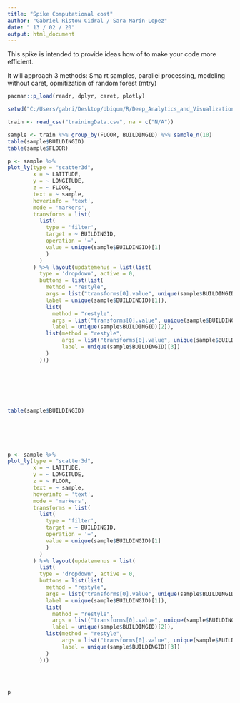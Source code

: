 ```yaml
---
title: "Spike Computational cost"
author: "Gabriel Ristow Cidral / Sara Marín-Lopez"
date: " 13 / 02 / 20"
output: html_document
---
```


This spike is intended to provide ideas how of to make your code more efficient. 

It will approach 3 methods: Sma rt samples, parallel processing, modeling without caret, opmitization of random forest (mtry)


```r

pacman::p_load(readr, dplyr, caret, plotly)

setwd("C:/Users/gabri/Desktop/Ubiqum/R/Deep_Analytics_and_Visualization/Task_3/Wifi_fingerprinting")

train <- read_csv("trainingData.csv", na = c("N/A"))

sample <- train %>% group_by(FLOOR, BUILDINGID) %>% sample_n(10)
table(sample$BUILDINGID)
table(sample$FLOOR)


```


```r

p <- sample %>%
plot_ly(type = "scatter3d",
        x = ~ LATITUDE,
        y = ~ LONGITUDE,
        z = ~ FLOOR,
        text = ~ sample,
        hoverinfo = 'text',
        mode = 'markers',
        transforms = list(
          list(
            type = 'filter',
            target = ~ BUILDINGID,
            operation = '=',
            value = unique(sample$BUILDINGID)[1]
            )
          )
        ) %>% layout(updatemenus = list(list(
          type = 'dropdown', active = 0, 
          buttons = list(list(
            method = "restyle",
            args = list("transforms[0].value", unique(sample$BUILDINGID)[1]),
            label = unique(sample$BUILDINGID)[1]),
            list(
              method = "restyle",
              args = list("transforms[0].value", unique(sample$BUILDINGID)[2]),
              label = unique(sample$BUILDINGID)[2]),
            list(method = "restyle",
                 args = list("transforms[0].value", unique(sample$BUILDINGID)[3]),
                 label = unique(sample$BUILDINGID)[3])
            )
          )))







table(sample$BUILDINGID)






p <- sample %>%
plot_ly(type = "scatter3d",
        x = ~ LATITUDE,
        y = ~ LONGITUDE,
        z = ~ FLOOR,
        text = ~ sample,
        hoverinfo = 'text',
        mode = 'markers',
        transforms = list(
          list(
            type = 'filter',
            target = ~ BUILDINGID,
            operation = '=',
            value = unique(sample$BUILDINGID)[1]
            )
          )
        ) %>% layout(updatemenus = list(
          list(
          type = 'dropdown', active = 0, 
          buttons = list(list(
            method = "restyle",
            args = list("transforms[0].value", unique(sample$BUILDINGID)[1]),
            label = unique(sample$BUILDINGID)[1]),
            list(
              method = "restyle",
              args = list("transforms[0].value", unique(sample$BUILDINGID)[2]),
              label = unique(sample$BUILDINGID)[2]),
            list(method = "restyle",
                 args = list("transforms[0].value", unique(sample$BUILDINGID)[3]),
                 label = unique(sample$BUILDINGID)[3])
            )
          )))




p

```

